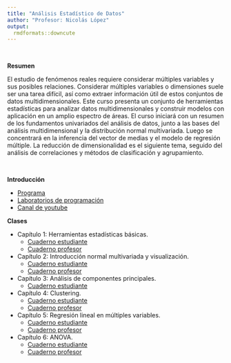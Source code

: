 ```yaml
---
title: "Análisis Estadístico de Datos"
author: "Profesor: Nicolás López"
output:
  rmdformats::downcute
---
```


<br>

**Resumen** 

El estudio de fenómenos reales requiere considerar múltiples variables y sus posibles relaciones. Considerar múltiples variables o dimensiones suele ser una tarea difícil, así como extraer información útil de estos conjuntos de datos multidimensionales. Este curso presenta un conjunto de herramientas estadísticas para analizar datos multidimensionales y construir modelos con aplicación en un amplio espectro de áreas. El curso iniciará con un resumen de los fundamentos univariados del análisis de datos, junto a las bases del análisis multidimensional y la distribución normal multivariada. Luego se concentrará en la inferencia del vector de medias y el modelo de regresión múltiple. La reducción de dimensionalidad es el siguiente tema, seguido del análisis de correlaciones y métodos de clasificación y agrupamiento. 

<br>

**Introducción**

- [Programa](https://anlopezl.github.io/files/AED/Programa.pdf)
- [Laboratorios de programación](https://anlopezl.github.io/files/AED/Laboratorios.html)
- [Canal de youtube](https://www.youtube.com/@SimpleEstad%C3%ADstica)

**Clases**

- Capítulo 1: Herramientas estadísticas básicas.
  - [Cuaderno estudiante](https://anlopezl.github.io/files/AED/NB1_EST.html)
  - [Cuaderno profesor](https://anlopezl.github.io/files/AED/NB1_PRF.html)
- Capítulo 2: Introducción normal multivariada y visualización.
  - [Cuaderno estudiante](https://anlopezl.github.io/files/AED/NB2_EST.html)
  - [Cuaderno profesor](https://anlopezl.github.io/files/AED/NB2_PRF.html)
- Capítulo 3: Análisis de componentes principales.
  - [Cuaderno estudiante](https://anlopezl.github.io/files/AED/NB3.html)
- Capítulo 4: Clustering.
  - [Cuaderno estudiante](https://anlopezl.github.io/files/AED/NB4_EST.html)
  - [Cuaderno profesor](https://anlopezl.github.io/files/AED/NB4_PRF.html)
- Capítulo 5: Regresión lineal en múltiples variables.
  - [Cuaderno estudiante](https://anlopezl.github.io/files/AED/NB5_EST.html)
  - [Cuaderno profesor](https://anlopezl.github.io/files/AED/NB5_PRF.html)
- Capítulo 6: ANOVA.
  - [Cuaderno estudiante](https://anlopezl.github.io/files/AED/NB6_EST.html)
  - [Cuaderno profesor](https://anlopezl.github.io/files/AED/NB6_PRF.html)
<!-- <!-- **Talleres** -->

<!-- - [Taller 1](https://anlopezl.github.io/files/AED/T01_AED.html): Herramientas estadísticas básicas -->
<!-- - [Taller 2](https://anlopezl.github.io/clases/AED/T02.html): Análisis de componentes principales y clustering. -->
<!-- - [Taller 3](https://anlopezl.github.io/clases/AED/T03.html): Regresión lineal en múltiples variables. -->
